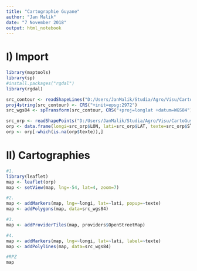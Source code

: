---
title: "Cartographie Guyane"
author: "Jan Malik"
date: "7 November 2018"
output: html_notebook
---


# I) Import

```{r}
library(maptools)
library(sp)
#install.packages("rgdal")
library(rgdal)
```

```{r}
src_contour <- readShapeLines("D:/Users/JanMalik/Studia/Agro/Visu/CartoGuyane/data/contour_guyane.shp")
proj4string(src_contour) <- CRS("+init=epsg:2972")
src_wgs84 <- spTransform(src_contour, CRS("+proj=longlat +datum=WGS84"))
```

```{r}
src_orp <- readShapePoints("D:/Users/JanMalik/Studia/Agro/Visu/CartoGuyane/data/orpaillage_hors_contraintes.shp")
orp <- data.frame(longi=src_orp$LON, lati=src_orp$LAT, texte=src_orp$STATUT)
orp <- orp[-which(is.na(orp$texte)),]
```

# II) Cartographies

```{r}
#1.
library(leaflet)
map <- leaflet(orp)
map <- setView(map, lng=-54, lat=4, zoom=7)

#2.
map <- addMarkers(map, lng=~longi, lat=~lati, popup=~texte)
map <- addPolygons(map, data=src_wgs84)

#3.
map <- addProviderTiles(map, providers$OpenStreetMap)

#4.
map <- addMarkers(map, lng=~longi, lat=~lati, label=~texte)
map <- addPolylines(map, data=src_wgs84)

#RPZ
map
```


